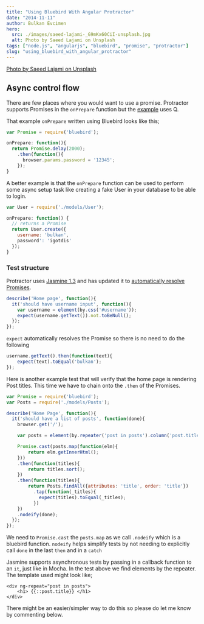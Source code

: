 ```yaml
---
title: "Using Bluebird With Angular Protractor"
date: "2014-11-11"
author: Bulkan Evcimen
hero: 
  src: ./images/saeed-lajami-_G9mKx60CiI-unsplash.jpg
  alt: Photo by Saeed Lajami on Unsplash
tags: ["node.js", "angularjs", "bluebird", "promise", "protractor"]
slug: "using_bluebird_with_angular_protractor"
---
```


[Photo by Saeed Lajami on Unsplash](https://unsplash.com/photos/_G9mKx60CiI)

## Async control flow

There are few places where you would want to use a promise. Protractor supports Promises in the `onPrepare`
function but the [example](https://github.com/angular/protractor/blob/master/spec/onPreparePromiseConf.js) uses
Q.

That example `onPrepare` written using Bluebird looks like this;

```javascript
var Promise = require('bluebird');

onPrepare: function(){
  return Promise.delay(2000);
    .then(function(){
      browser.params.password = '12345';
    });
}
```



A better example is that the `onPrepare` function can be used to perform some async setup task like
creating a fake User in your database to be able to login.


```javascript
var User = require('./models/User');

onPrepare: function() {
  // returns a Promise
  return User.create({
    username: 'bulkan',
    password': 'igotdis'
  });
}
```

### Test structure

Protractor uses [Jasmine 1.3](https://github.com/juliemr/minijasminenode) and has updated it to
[automatically resolve Promises](https://angular.github.io/protractor/#/control-flow).


```javascript
describe('Home page', function(){
  it('should have username input', function(){
    var username = element(by.css('#username'));
    expect(username.getText()).not.toBeNull();
  });
});
```


`expect` automatically resolves the Promise so there is no need to do the following


```javascript
username.getText().then(function(text){
    expect(text).toEqual('bulkan');
});
```

Here is another example test that will verify that the home page is rendering Post titles.
This time we have to chain onto the `.then` of the Promises.


```javascript
var Promise = require('bluebird');
var Posts = require('./models/Posts');

describe('Home Page', function(){
  it('should have a list of posts', function(done){
    browser.get('/');

    var posts = element(by.repeater('post in posts').column('post.title'));

    Promise.cast(posts.map(function(elm){
        return elm.getInnerHtml();
    }))
    .then(function(titles){
        return titles.sort();
    })
    .then(function(titles){
        return Posts.findAll({attributes: 'title', order: 'title'})
          .tap(function(_titles){
            expect(titles).toEqual(_titles);
          })
    })
    .nodeify(done);
  });
});
```


We need to `Promise.cast` the `posts.map` as we call `.nodeify` which is a bluebird function.  `nodeify`
helps simplify tests by not needing to explicitly call `done` in the last `then` and in a `catch`

Jasmine supports asynchronous tests by passing in a callback function to an `it`, just like in Mocha.
In the test above we find elements by the repeater. The template used might look like;

    <div ng-repeat="post in posts">
        <h1> {{::post.title}} </h1>
    </div>

There might be an easier/simpler way to do this so please do let me know by commenting below.
